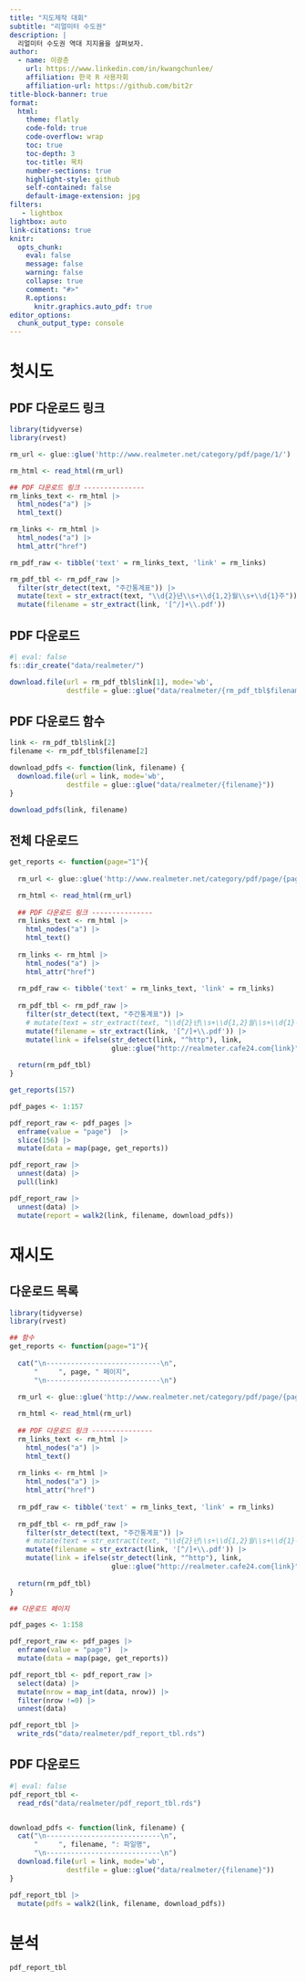 ```yaml
---
title: "지도제작 대회"
subtitle: "리얼미터 수도권"
description: |
  리얼미터 수도권 역대 지지율을 살펴보자.
author:
  - name: 이광춘
    url: https://www.linkedin.com/in/kwangchunlee/
    affiliation: 한국 R 사용자회
    affiliation-url: https://github.com/bit2r
title-block-banner: true
format:
  html:
    theme: flatly
    code-fold: true
    code-overflow: wrap
    toc: true
    toc-depth: 3
    toc-title: 목차
    number-sections: true
    highlight-style: github    
    self-contained: false
    default-image-extension: jpg
filters:
   - lightbox
lightbox: auto
link-citations: true
knitr:
  opts_chunk: 
    eval: false
    message: false
    warning: false
    collapse: true
    comment: "#>" 
    R.options:
      knitr.graphics.auto_pdf: true
editor_options: 
  chunk_output_type: console
---
```



# 첫시도

## PDF 다운로드 링크

```r
library(tidyverse)
library(rvest)

rm_url <- glue::glue('http://www.realmeter.net/category/pdf/page/1/')

rm_html <- read_html(rm_url)

## PDF 다운로드 링크 ---------------
rm_links_text <- rm_html |> 
  html_nodes("a") |> 
  html_text()

rm_links <- rm_html |> 
  html_nodes("a") |> 
  html_attr("href")

rm_pdf_raw <- tibble('text' = rm_links_text, 'link' = rm_links)

rm_pdf_tbl <- rm_pdf_raw |> 
  filter(str_detect(text, "주간통계표")) |> 
  mutate(text = str_extract(text, "\\d{2}년\\s+\\d{1,2}월\\s+\\d{1}주"))  |> 
  mutate(filename = str_extract(link, '[^/]+\\.pdf'))
```


## PDF 다운로드

```r
#| eval: false
fs::dir_create("data/realmeter/")

download.file(url = rm_pdf_tbl$link[1], mode='wb', 
              destfile = glue::glue("data/realmeter/{rm_pdf_tbl$filename[1]}"))
```

## PDF 다운로드 함수

```r
link <- rm_pdf_tbl$link[2]
filename <- rm_pdf_tbl$filename[2]

download_pdfs <- function(link, filename) {
  download.file(url = link, mode='wb', 
              destfile = glue::glue("data/realmeter/{filename}"))
}

download_pdfs(link, filename)
```


## 전체 다운로드

```r

get_reports <- function(page="1"){
  
  rm_url <- glue::glue('http://www.realmeter.net/category/pdf/page/{page}/')

  rm_html <- read_html(rm_url)
  
  ## PDF 다운로드 링크 ---------------
  rm_links_text <- rm_html |> 
    html_nodes("a") |> 
    html_text()
  
  rm_links <- rm_html |> 
    html_nodes("a") |> 
    html_attr("href")
  
  rm_pdf_raw <- tibble('text' = rm_links_text, 'link' = rm_links)
  
  rm_pdf_tbl <- rm_pdf_raw |> 
    filter(str_detect(text, "주간통계표")) |> 
    # mutate(text = str_extract(text, "\\d{2}년\\s+\\d{1,2}월\\s+\\d{1}주"))  |> 
    mutate(filename = str_extract(link, '[^/]+\\.pdf')) |> 
    mutate(link = ifelse(str_detect(link, "^http"), link, 
                         glue::glue("http://realmeter.cafe24.com{link}")))
  
  return(rm_pdf_tbl)
}

get_reports(157)

pdf_pages <- 1:157

pdf_report_raw <- pdf_pages |> 
  enframe(value = "page")  |> 
  slice(156) |> 
  mutate(data = map(page, get_reports)) 

pdf_report_raw |> 
  unnest(data) |> 
  pull(link)

pdf_report_raw |> 
  unnest(data) |> 
  mutate(report = walk2(link, filename, download_pdfs))

```


# 재시도

## 다운로드 목록

```r
library(tidyverse)
library(rvest)

## 함수
get_reports <- function(page="1"){
  
  cat("\n----------------------------\n", 
      "     ", page, " 페이지",
      "\n----------------------------\n")
  
  rm_url <- glue::glue('http://www.realmeter.net/category/pdf/page/{page}/')

  rm_html <- read_html(rm_url)
  
  ## PDF 다운로드 링크 ---------------
  rm_links_text <- rm_html |> 
    html_nodes("a") |> 
    html_text()
  
  rm_links <- rm_html |> 
    html_nodes("a") |> 
    html_attr("href")
  
  rm_pdf_raw <- tibble('text' = rm_links_text, 'link' = rm_links)
  
  rm_pdf_tbl <- rm_pdf_raw |> 
    filter(str_detect(text, "주간통계표")) |> 
    # mutate(text = str_extract(text, "\\d{2}년\\s+\\d{1,2}월\\s+\\d{1}주"))  |> 
    mutate(filename = str_extract(link, '[^/]+\\.pdf')) |> 
    mutate(link = ifelse(str_detect(link, "^http"), link, 
                         glue::glue("http://realmeter.cafe24.com{link}")))
  
  return(rm_pdf_tbl)
}

## 다운로드 페이지

pdf_pages <- 1:158

pdf_report_raw <- pdf_pages |> 
  enframe(value = "page")  |> 
  mutate(data = map(page, get_reports))

pdf_report_tbl <- pdf_report_raw |> 
  select(data) |> 
  mutate(nrow = map_int(data, nrow)) |> 
  filter(nrow !=0) |> 
  unnest(data)

pdf_report_tbl |> 
  write_rds("data/realmeter/pdf_report_tbl.rds")
```

## PDF 다운로드

```r
#| eval: false
pdf_report_tbl <- 
  read_rds("data/realmeter/pdf_report_tbl.rds")


download_pdfs <- function(link, filename) {
  cat("\n----------------------------\n", 
      "     ", filename, ": 파일명",
      "\n----------------------------\n")
  download.file(url = link, mode='wb', 
              destfile = glue::glue("data/realmeter/{filename}"))
}

pdf_report_tbl |> 
  mutate(pdfs = walk2(link, filename, download_pdfs))

```


# 분석

```r
pdf_report_tbl 
  
```


